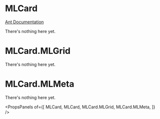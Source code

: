 
# MLCard

[Ant Documentation](https://3x.ant.design/components/card)

There's nothing here yet.


# MLCard.MLGrid

There's nothing here yet.

# MLCard.MLMeta

There's nothing here yet.

<PropsPanels of={[
  MLCard,
  MLCard,
  MLCard.MLGrid,
  MLCard.MLMeta,
]} />
